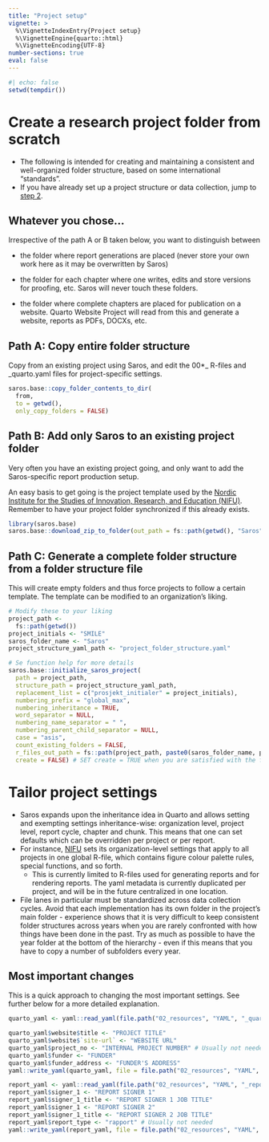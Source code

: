 ```yaml
---
title: "Project setup"
vignette: >
  %\VignetteIndexEntry{Project setup}
  %\VignetteEngine{quarto::html}
  %\VignetteEncoding{UTF-8}
number-sections: true
eval: false
---
```


```r
#| echo: false
setwd(tempdir())
```

# Create a research project folder from scratch

-   The following is intended for creating and maintaining a consistent and well-organized folder structure, based on some international "standards".
-   If you have already set up a project structure or data collection, jump to [step 2]().

## Whatever you chose...

:::{.callout-warning}

Irrespective of the path A or B taken below, you want to distinguish between

-   the folder where report generations are placed (never store your own work here as it may be overwritten by Saros)

-   the folder for each chapter where one writes, edits and store versions for proofing, etc. Saros will never touch these folders.

-   the folder where complete chapters are placed for publication on a website. Quarto Website Project will read from this and generate a website, reports as PDFs, DOCXs, etc.

:::

## Path A: Copy entire folder structure

Copy from an existing project using Saros, and edit the 00*_ R-files and _quarto.yaml files for project-specific settings.

```r
saros.base::copy_folder_contents_to_dir(
  from, 
  to = getwd(),
  only_copy_folders = FALSE)
```

## Path B: Add only Saros to an existing project folder

Very often you have an existing project going, and only want to add the Saros-specific report production setup.

An easy basis to get going is the project template used by the [Nordic Institute for the Studies of Innovation, Research, and Education (NIFU)](https://www.nifu.no).
Remember to have your project folder synchronized if this already exists.


```r
library(saros.base)
saros.base::download_zip_to_folder(out_path = fs::path(getwd(), "Saros")) # Set to your project folder's Saros-folder (keep absolute folder path as short as possible)
```

## Path C: Generate a complete folder structure from a folder structure file

This will create empty folders and thus force projects to follow a certain template. The template can be modified to an organization's liking.

```r
# Modify these to your liking
project_path <- 
  fs::path(getwd())
project_initials <- "SMILE"
saros_folder_name <- "Saros"
project_structure_yaml_path <- "project_folder_structure.yaml"

# Se function help for more details
saros.base::initialize_saros_project(
  path = project_path, 
  structure_path = project_structure_yaml_path, 
  replacement_list = c("prosjekt_initialer" = project_initials),
  numbering_prefix = "global_max",
  numbering_inheritance = TRUE,
  word_separator = NULL,
  numbering_name_separator = " ",
  numbering_parent_child_separator = NULL,
  case = "asis",
  count_existing_folders = FALSE,
  r_files_out_path = fs::path(project_path, paste0(saros_folder_name, project_initials), "01_script", "script_templates"), 
  create = FALSE) # SET create = TRUE when you are satisfied with the folder structure
```


# Tailor project settings 

-   Saros expands upon the inheritance idea in Quarto and allows setting and exempting settings inheritance-wise: organization level, project level, report cycle, chapter and chunk. This means that one can set defaults which can be overridden per project or per report.
-   For instance, [NIFU](www.nifu.no) sets its organization-level settings that apply to all projects in one global R-file, which contains figure colour palette rules, special functions, and so forth.
    -   This is currently limited to R-files used for generating reports and for rendering reports. The yaml metadata is currently duplicated per project, and will be in the future centralized in one location.
-   File lanes in particular must be standardized across data collection cycles. Avoid that each implementation has its own folder in the project's main folder - experience shows that it is very difficult to keep consistent folder structures across years when you are rarely confronted with how things have been done in the past. Try as much as possible to have the year folder at the bottom of the hierarchy - even if this means that you have to copy a number of subfolders every year.

## Most important changes
This is a quick approach to changing the most important settings. See further below for a more detailed explanation.

```r
quarto_yaml <- yaml::read_yaml(file.path("02_resources", "YAML", "_quarto.yaml"))

quarto_yaml$website$title <- "PROJECT TITLE"
quarto_yaml$website$`site-url` <- "WEBSITE URL"
quarto_yaml$project_no <- "INTERNAL PROJECT NUMBER" # Usually not needed
quarto_yaml$funder <- "FUNDER"
quarto_yaml$funder_address <- "FUNDER'S ADDRESS"
yaml::write_yaml(quarto_yaml, file = file.path("02_resources", "YAML", "_quarto.yaml"))

report_yaml <- yaml::read_yaml(file.path("02_resources", "YAML", "_report_header.yaml"))
report_yaml$signer_1 <- "REPORT SIGNER 1"
report_yaml$signer_1_title <- "REPORT SIGNER 1 JOB TITLE"
report_yaml$signer_1 <- "REPORT SIGNER 2"
report_yaml$signer_1_title <- "REPORT SIGNER 2 JOB TITLE"
report_yaml$report_type <- "rapport" # Usually not needed
yaml::write_yaml(report_yaml, file = file.path("02_resources", "YAML", "_report_header.yaml"))

```
